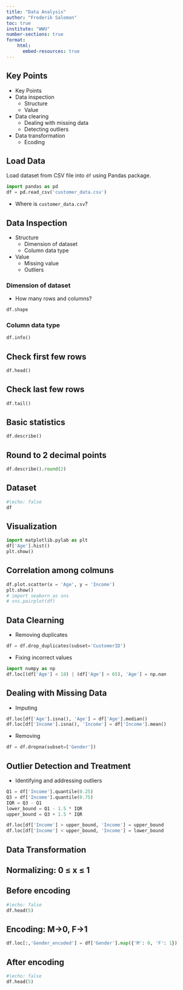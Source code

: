 ```yaml
---
title: "Data Analysis"
author: "Frederik Salomon"
toc: true
institute: "WWU"
number-sections: true
format:
    html:
      embed-resources: true
---
```


## Key Points 

- Key Points
- Data inspection
  - Structure
  - Value
- Data clearing
  - Dealing with missing data
  - Detecting outliers
- Data transformation
  - Ecoding

## Load Data 

Load dataset from CSV file into `df` using Pandas package.


```python
import pandas as pd
df = pd.read_csv('customer_data.csv')
```
- Where is `customer_data.csv`?

## Data Inspection
- Structure
  - Dimension of dataset
  - Column data type
- Value
  - Missing value
  - Outliers

### Dimension of dataset
- How many rows and columns?


```python
df.shape
```

### Column data type


```python
df.info()

```

## Check first few rows


```python
df.head()
```

## Check last few rows

```python
df.tail()
```

## Basic statistics

```python
df.describe()
```

## Round to 2 decimal points


```python
df.describe().round(2)
```

## Dataset


```python
#|echo: false
df
```

## Visualization


```python
import matplotlib.pylab as plt
df['Age'].hist()
plt.show()
```

## Correlation among colmuns


```python
df.plot.scatter(x = 'Age', y = 'Income')
plt.show()
# import seaborn as sns
# sns.pairplot(df)
```

## Data Clearning
- Removing duplicates


```python
df = df.drop_duplicates(subset='CustomerID')
```
- Fixing incorrect values


```python
import numpy as np
df.loc[(df['Age'] < 18) | (df['Age'] > 65), 'Age'] = np.nan
```

## Dealing with Missing Data
- Imputing
```python
df.loc[df['Age'].isna(), 'Age'] = df['Age'].median()
df.loc[df['Income'].isna(), 'Income'] = df['Income'].mean()
```

- Removing

```python
df = df.dropna(subset=['Gender'])
```
## Outlier Detection and Treatment
- Identifying and addressing outliers

```python
Q1 = df['Income'].quantile(0.25)
Q3 = df['Income'].quantile(0.75)
IQR = Q3 - Q1
lower_bound = Q1 - 1.5 * IQR
upper_bound = Q3 + 1.5 * IQR

df.loc[df['Income'] > upper_bound, 'Income'] = upper_bound
df.loc[df['Income'] < upper_bound, 'Income'] = lower_bound
```

## Data Transformation

## Normalizing: 0 ≤ x ≤ 1

## Before encoding

```python
#|echo: false
df.head(5)
```

##  Encoding: M->0, F->1


```python
df.loc[:,'Gender_encoded'] = df['Gender'].map({'M': 0, 'F': 1})
```

## After encoding

```python
#|echo: false
df.head(5)
```

